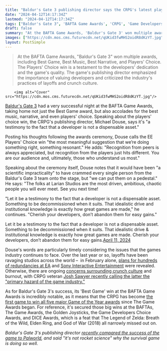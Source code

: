 ```yaml
---
title: "Baldur's Gate 3 publishing director says the CRPG's latest players' choice win is proof that 'a developer is not a dispensable asset'"
date: "2024-04-12T14:17:34Z"
lastmod: "2024-04-12T14:17:34Z"
tags: ["Baldur's Gate 3", 'BAFTA Game Awards', 'CRPG', 'Game Developers Choice Awards', 'Golden Joysticks', 'DICE Awards', 'The Legend of Zelda: Breath of the Wild', 'Elden Ring', 'God of War (2018)', 'Palworld']
draft: false
summary: "At the BAFTA Game Awards, 'Baldur's Gate 3' won multiple awards, including Best Game, Best Music, Best Narrative, and Players' Choice. The Players' Choice win is a testament to the developers' dedication and the game's quality. The game's publishing director emphasized the importance of valuing developers and criticized the industry's practices of layoffs and crunch culture."
images: ["https://cdn.mos.cms.futurecdn.net/qUKid3fwMHS2oidR8dKzYT.jpg"]
layout: PostSimple
---
```

> At the BAFTA Game Awards, "Baldur's Gate 3" won multiple awards, including Best Game, Best Music, Best Narrative, and Players' Choice. The Players' Choice win is a testament to the developers' dedication and the game's quality. The game's publishing director emphasized the importance of valuing developers and criticized the industry's practices of layoffs and crunch culture.


        <img alt="Cover" src="https://cdn.mos.cms.futurecdn.net/qUKid3fwMHS2oidR8dKzYT.jpg"/>
        
[<u>Baldur's Gate 3</u>](https://www.gamesradar.com/baldurs-gate-3-guide/) had a very successful night at the BAFTA Game Awards, taking home not just the Best Game award, but also accolades for the best music, narrative, and even players' choice. Speaking about the players' choice win, the CRPG's publishing director, Michael Douse, says it's "a testimony to the fact that a developer is not a dispensable asset."

Posting his thoughts following the awards ceremony, Douse calls the EE Players' Choice win "the most meaningful suggestion that we’re doing something right, something resonant." He adds: "Recognition from peers is always appreciated, but recognition from the players just hits different. You are our audience and, ultimately, those who understand us most."

Speaking about the ceremony itself, Douse notes that it would have been "a scientific impracticality" to have crammed every single person from the Baldur's Gate 3 team onto the stage, but "we can put them on a pedestal." He says: "The folks at Larian Studios are the most driven, ambitious, chaotic people you will ever meet. See you next time!

"Let it be a testimony to the fact that a developer is not a dispensable asset. Something to be decommissioned when it suits. That idealistic drive and institutional knowledge is exactly how great games are made," he continues. "Cherish your developers, don’t abandon them for easy gains."

Let it be a testimony to the fact that a developer is not a dispensable asset. Something to be decommissioned when it suits. That idealistic drive & institutional knowledge is exactly how great games are made. Cherish your developers, don’t abandon them for easy gains.[April 11, 2024](https://twitter.com/Cromwelp/status/1778526517733245156)

Douse's words are particularly timely considering the issues that the games industry continues to face. Over the last year or so, layoffs have been ravaging studios across the world –  in February alone, [<u>plans for hundreds of redundancies at EA</u>](https://www.gamesradar.com/ea-is-laying-off-670-employees-sunsetting-games-and-canceling-development-of-future-licensed-ip-including-respawns-star-wars-fps/) and [<u>Sony Interactive Entertainment</u>](https://www.gamesradar.com/sony-lays-off-900-people-with-reductions-at-spider-man-the-last-of-us-and-horizon-studios/) were revealed. Otherwise, there are ongoing [<u>concerns surrounding crunch culture</u>](https://www.gamesradar.com/dragon-age-creator-says-that-if-crunch-is-the-only-way-to-make-massive-games-maybe-the-industry-deserves-to-die/) and burnout, with CRPG veteran [<u>Josh Sawyer recently calling the latter the "primary hazard of the game industry."</u>](https://www.gamesradar.com/fallout-new-vegas-director-and-crpg-veteran-josh-sawyer-says-burnout-has-replaced-crunch-as-the-primary-hazard-of-the-game-industry/)

As for Baldur's Gate 3's success, its 'Best Game' win at the BAFTA Game Awards is incredibly notable, as it means that the CRPG has become [<u>the first game to win all five major Game of the Year awards</u>](https://www.gamesradar.com/baldurs-gate-3-passes-elden-ring-and-breath-of-the-wild-to-become-first-game-to-win-all-five-major-goty-awards/) since The Game Awards began. For reference, it's secured those big wins at the BAFTAs, The Game Awards, the Golden Joysticks, the Game Developers Choice Awards, and DICE Awards, which is a feat that The Legend of Zelda: Breath of the Wild, Elden Ring, and God of War (2018) all narrowly missed out on. 

*Baldur's Gate 3's publishing director *[<u><em>recently compared the success of the game to Palworld</em></u>](https://www.gamesradar.com/baldurs-gate-3-publishing-director-compares-success-of-the-fing-crpg-to-palworld-says-its-not-rocket-science-why-the-survival-game-is-doing-so-well/)*, and said "it's not rocket science" why the survival game is doing so well.*
        